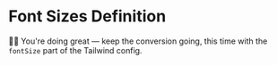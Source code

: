 # Font Sizes Definition

👨‍💼 You're doing great — keep the conversion going, this time with the `fontSize` part of the Tailwind config.
